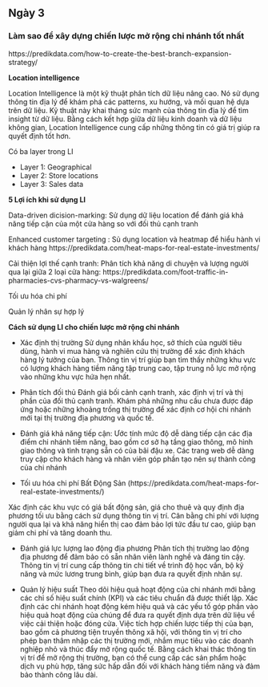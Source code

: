 ## Ngày 3 {-}

### Làm sao để xây dựng chiến lược mở rộng chi nhánh tốt nhất {-}

https://predikdata.com/how-to-create-the-best-branch-expansion-strategy/

**Location intelligence**

Location Intelligence là một kỹ thuật phân tích dữ liệu nâng cao. Nó sử dụng thông tin địa lý để khám phá các patterns, xu hướng, và mối quan hệ dựa trên dữ liệu. Kỹ thuật này khai tháng sức mạnh của thông tin địa lý để tìm insight từ dữ liệu. Bằng cách kết hợp giữa dữ liệu kinh doanh và dữ liệu không gian, Location Intelligence cung cấp những thông tin có giá trị giúp ra quyết định tốt hơn.

Có ba layer trong LI

- Layer 1: Geographical
- Layer 2: Store locations
- Layer 3: Sales data

**5 Lợi ích khi sử dụng LI**

Data-driven dicision-marking: Sử dụng dữ liệu location để đánh giá khả năng tiếp cận của một cửa hàng so với đối thủ cạnh tranh


Enhanced customer targeting : Sủ dụng location và heatmap để hiểu hành vi khách hàng https://predikdata.com/heat-maps-for-real-estate-investments/

Cải thiện lợi thế cạnh tranh:  Phân tích khả năng di chuyện và lượng người qua lại giữa 2 loại cửa hàng: https://predikdata.com/foot-traffic-in-pharmacies-cvs-pharmacy-vs-walgreens/

Tối ưu hóa chi phí

Quản lý nhân sự hợp lý


**Cách sử dụng LI cho chiến lược mở rộng chi nhánh**

- Xác định thị trường 
Sử dụng nhân khẩu học, sở thích của người tiêu dùng, hành vi mua hàng và nghiên cứu thị trường để xác định khách hàng lý tưởng của bạn. Thông tin vị trí giúp bạn tìm thấy những khu vực có lượng khách hàng tiềm năng tập trung cao, tập trung nỗ lực mở rộng vào những khu vực hứa hẹn nhất.

- Phân tích đối thủ
Đánh giá bối cảnh cạnh tranh, xác định vị trí và thị phần của đối thủ cạnh tranh. Khám phá những nhu cầu chưa được đáp ứng hoặc những khoảng trống thị trường để xác định cơ hội chi nhánh mới tại thị trường địa phương và quốc tế.

- Đánh giá khả năng tiếp cận:
Ước tính mức độ dễ dàng tiếp cận các địa điểm chi nhánh tiềm năng, bao gồm cơ sở hạ tầng giao thông, mô hình giao thông và tình trạng sẵn có của bãi đậu xe. Các trang web dễ dàng truy cập cho khách hàng và nhân viên góp phần tạo nên sự thành công của chi nhánh

- Tối ưu hóa chi phí Bất Động Sản (https://predikdata.com/heat-maps-for-real-estate-investments/)

Xác định các khu vực có giá bất động sản, giá cho thuê và quy định địa phương tối ưu bằng cách sử dụng thông tin vị trí. Cân bằng chi phí với lượng người qua lại và khả năng hiển thị cao đảm bảo lợi tức đầu tư cao, giúp bạn giảm chi phí và tăng doanh thu.

- Đánh giá lực lượng lao động địa phương
Phân tích thị trường lao động địa phương để đảm bảo có sẵn nhân viên lành nghề và đáng tin cậy. Thông tin vị trí cung cấp thông tin chi tiết về trình độ học vấn, bộ kỹ năng và mức lương trung bình, giúp bạn đưa ra quyết định nhân sự.

- Quản lý hiệu suất
Theo dõi hiệu quả hoạt động của chi nhánh mới bằng các chỉ số hiệu suất chính (KPI) và các tiêu chuẩn đã được thiết lập. Xác định các chi nhánh hoạt động kém hiệu quả và các yếu tố góp phần vào hiệu quả hoạt động của chúng để đưa ra quyết định dựa trên dữ liệu về việc cải thiện hoặc đóng cửa. Việc tích hợp chiến lược tiếp thị của bạn, bao gồm cả phương tiện truyền thông xã hội, với thông tin vị trí cho phép bạn thâm nhập các thị trường mới, nhắm mục tiêu vào các doanh nghiệp nhỏ và thúc đẩy mở rộng quốc tế. Bằng cách khai thác thông tin vị trí để mở rộng thị trường, bạn có thể cung cấp các sản phẩm hoặc dịch vụ phù hợp, tăng sức hấp dẫn đối với khách hàng tiềm năng và đảm bảo thành công lâu dài.